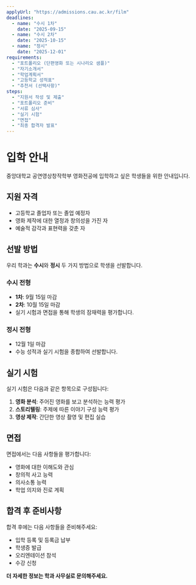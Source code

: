 ```yaml
---
applyUrl: "https://admissions.cau.ac.kr/film"
deadlines:
  - name: "수시 1차"
    date: "2025-09-15"
  - name: "수시 2차"
    date: "2025-10-15"
  - name: "정시"
    date: "2025-12-01"
requirements:
  - "포트폴리오 (단편영화 또는 시나리오 샘플)"
  - "자기소개서"
  - "학업계획서"
  - "고등학교 성적표"
  - "추천서 (선택사항)"
steps:
  - "지원서 작성 및 제출"
  - "포트폴리오 준비"
  - "서류 심사"
  - "실기 시험"
  - "면접"
  - "최종 합격자 발표"
---
```


# 입학 안내

중앙대학교 공연영상창작학부 영화전공에 입학하고 싶은 학생들을 위한 안내입니다.

## 지원 자격

- 고등학교 졸업자 또는 졸업 예정자
- 영화 제작에 대한 열정과 창의성을 가진 자
- 예술적 감각과 표현력을 갖춘 자

## 선발 방법

우리 학과는 **수시**와 **정시** 두 가지 방법으로 학생을 선발합니다.

### 수시 전형
- **1차**: 9월 15일 마감
- **2차**: 10월 15일 마감
- 실기 시험과 면접을 통해 학생의 잠재력을 평가합니다.

### 정시 전형
- 12월 1일 마감
- 수능 성적과 실기 시험을 종합하여 선발합니다.

## 실기 시험

실기 시험은 다음과 같은 항목으로 구성됩니다:

1. **영화 분석**: 주어진 영화를 보고 분석하는 능력 평가
2. **스토리텔링**: 주제에 따른 이야기 구성 능력 평가
3. **영상 제작**: 간단한 영상 촬영 및 편집 실습

## 면접

면접에서는 다음 사항들을 평가합니다:

- 영화에 대한 이해도와 관심
- 창의적 사고 능력
- 의사소통 능력
- 학업 의지와 진로 계획

## 합격 후 준비사항

합격 후에는 다음 사항들을 준비해주세요:

- 입학 등록 및 등록금 납부
- 학생증 발급
- 오리엔테이션 참석
- 수강 신청

**더 자세한 정보는 학과 사무실로 문의해주세요.** 